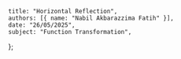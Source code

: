     title: "Horizontal Reflection",
    authors: [{ name: "Nabil Akbarazzima Fatih" }],
    date: "26/05/2025",
    subject: "Function Transformation",
};  